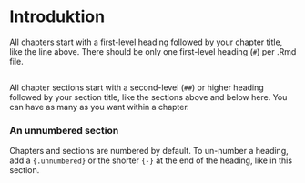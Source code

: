 # Introduktion 

All chapters start with a first-level heading followed by your chapter title, like the line above. There should be only one first-level heading (`#`) per .Rmd file.

## 

All chapter sections start with a second-level (`##`) or higher heading followed by your section title, like the sections above and below here. You can have as many as you want within a chapter.

### An unnumbered section {-}

Chapters and sections are numbered by default. To un-number a heading, add a `{.unnumbered}` or the shorter `{-}` at the end of the heading, like in this section.
